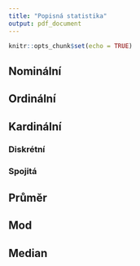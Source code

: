 ```yaml
---
title: "Popisná statistika"
output: pdf_document
---
```


```r
knitr::opts_chunk$set(echo = TRUE)
```

## Nominální

## Ordinální

## Kardinální
### Diskrétní
### Spojitá


## Průměr
## Mod
## Median